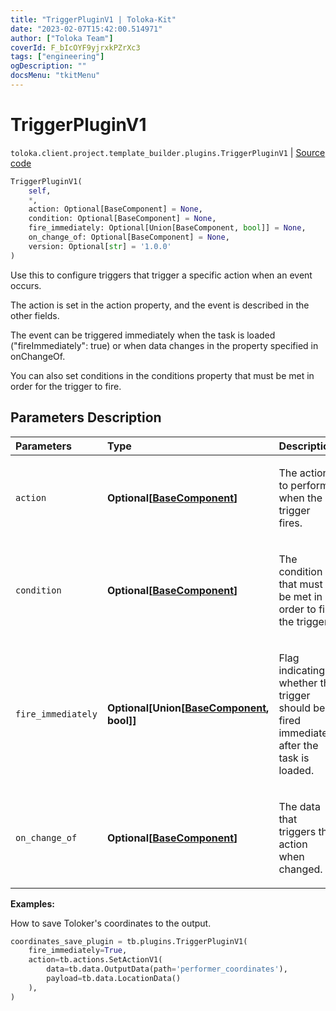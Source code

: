 ```yaml
---
title: "TriggerPluginV1 | Toloka-Kit"
date: "2023-02-07T15:42:00.514971"
author: ["Toloka Team"]
coverId: F_bIcOYF9yjrxkPZrXc3
tags: ["engineering"]
ogDescription: ""
docsMenu: "tkitMenu"
---
```


# TriggerPluginV1
`toloka.client.project.template_builder.plugins.TriggerPluginV1` | [Source code](https://github.com/Toloka/toloka-kit/blob/v1.1.3/src/client/project/template_builder/plugins.py#L137)

```python
TriggerPluginV1(
    self,
    *,
    action: Optional[BaseComponent] = None,
    condition: Optional[BaseComponent] = None,
    fire_immediately: Optional[Union[BaseComponent, bool]] = None,
    on_change_of: Optional[BaseComponent] = None,
    version: Optional[str] = '1.0.0'
)
```

Use this to configure triggers that trigger a specific action when an event occurs.

The action is set in the action property, and the event is described in the other fields.

The event can be triggered immediately when the task is loaded ("fireImmediately": true) or when data changes in
the property specified in onChangeOf.

You can also set conditions in the conditions property that must be met in order for the trigger to fire.

## Parameters Description

| Parameters | Type | Description |
| :----------| :----| :-----------|
`action`|**Optional\[[BaseComponent](/docs-new/toloka-kit/reference/toloka.client.project.template_builder.base.BaseComponent)\]**|<p>The action to perform when the trigger fires.</p>
`condition`|**Optional\[[BaseComponent](/docs-new/toloka-kit/reference/toloka.client.project.template_builder.base.BaseComponent)\]**|<p>The condition that must be met in order to fire the trigger.</p>
`fire_immediately`|**Optional\[Union\[[BaseComponent](/docs-new/toloka-kit/reference/toloka.client.project.template_builder.base.BaseComponent), bool\]\]**|<p>Flag indicating whether the trigger should be fired immediately after the task is loaded.</p>
`on_change_of`|**Optional\[[BaseComponent](/docs-new/toloka-kit/reference/toloka.client.project.template_builder.base.BaseComponent)\]**|<p>The data that triggers the action when changed.</p>

**Examples:**

How to save Toloker's coordinates to the output.

```python
coordinates_save_plugin = tb.plugins.TriggerPluginV1(
    fire_immediately=True,
    action=tb.actions.SetActionV1(
        data=tb.data.OutputData(path='performer_coordinates'),
        payload=tb.data.LocationData()
    ),
)
```
